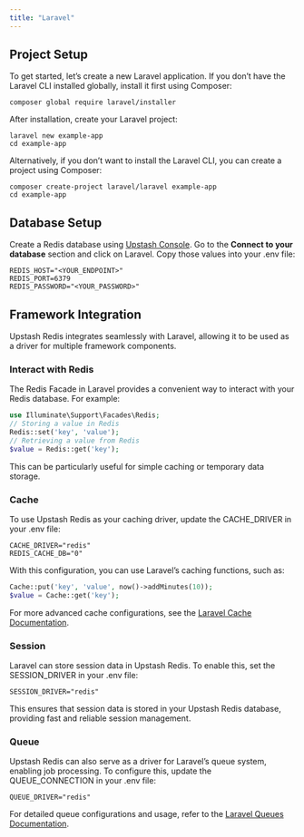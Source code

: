 ```yaml
---
title: "Laravel"
---
```

## Project Setup
To get started, let’s create a new Laravel application. If you don’t have the Laravel CLI installed globally, install it first using Composer:
```shell
composer global require laravel/installer
```
After installation, create your Laravel project:
```shell
laravel new example-app
cd example-app
```
Alternatively, if you don’t want to install the Laravel CLI, you can create a project using Composer:
```shell
composer create-project laravel/laravel example-app
cd example-app
```
## Database Setup
Create a Redis database using [Upstash Console](https://console.upstash.com). Go to the **Connect to your database** section and click on Laravel. Copy those values into your .env file:
```shell .env
REDIS_HOST="<YOUR_ENDPOINT>"
REDIS_PORT=6379
REDIS_PASSWORD="<YOUR_PASSWORD>"
```
## Framework Integration
Upstash Redis integrates seamlessly with Laravel, allowing it to be used as a driver for multiple framework components.
### Interact with Redis
The Redis Facade in Laravel provides a convenient way to interact with your Redis database. For example:
```php
use Illuminate\Support\Facades\Redis;
// Storing a value in Redis
Redis::set('key', 'value');
// Retrieving a value from Redis
$value = Redis::get('key');
```
This can be particularly useful for simple caching or temporary data storage.
### Cache
To use Upstash Redis as your caching driver, update the CACHE_DRIVER in your .env file:
```shell .env
CACHE_DRIVER="redis"
REDIS_CACHE_DB="0"
```
With this configuration, you can use Laravel’s caching functions, such as:
```php
Cache::put('key', 'value', now()->addMinutes(10));
$value = Cache::get('key');
```
For more advanced cache configurations, see the [Laravel Cache Documentation](https://laravel.com/docs/cache).
### Session
Laravel can store session data in Upstash Redis. To enable this, set the SESSION_DRIVER in your .env file:
```shell .env
SESSION_DRIVER="redis"
```
This ensures that session data is stored in your Upstash Redis database, providing fast and reliable session management.
### Queue
Upstash Redis can also serve as a driver for Laravel’s queue system, enabling job processing. To configure this, update the QUEUE_CONNECTION in your .env file:
```shell .env
QUEUE_DRIVER="redis"
```
For detailed queue configurations and usage, refer to the [Laravel Queues Documentation](https://laravel.com/docs/queues).